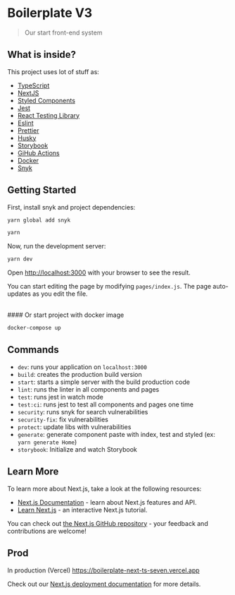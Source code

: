
<Meta title="Guidelines/ReadMe" />

# Boilerplate V3

> Our start front-end system

## What is inside?

This project uses lot of stuff as:

- [TypeScript](https://www.typescriptlang.org/)
- [NextJS](https://nextjs.org/)
- [Styled Components](https://styled-components.com/)
- [Jest](https://jestjs.io/)
- [React Testing Library](https://testing-library.com/docs/react-testing-library/intro)
- [Eslint](https://eslint.org/)
- [Prettier](https://prettier.io/)
- [Husky](https://github.com/typicode/husky)
- [Storybook](https://storybook.js.org)
- [GiHub Actions](https://github.com/features/actions)
- [Docker](https://www.docker.com/)
- [Snyk](https://github.com/snyk/snyk)

## Getting Started

First, install snyk and project dependencies:

```bash
yarn global add snyk
```

```bash
yarn
```

Now, run the development server:

```bash
yarn dev
```

Open [http://localhost:3000](http://localhost:3000) with your browser to see the result.

You can start editing the page by modifying `pages/index.js`. The page auto-updates as you edit the file.

<br />
#### Or start project with docker image

```bash
docker-compose up
```

## Commands

- `dev`: runs your application on `localhost:3000`
- `build`: creates the production build version
- `start`: starts a simple server with the build production code
- `lint`: runs the linter in all components and pages
- `test`: runs jest in watch mode
- `test:ci`: runs jest to test all components and pages one time
- `security`: runs snyk for search vulnerabilities
- `security-fix`: fix vulnerabilities
- `protect`: update libs with vulnerabilities
- `generate`: generate component paste with index, test and styled (ex: `yarn generate Home`)
- `storybook`: Initialize and watch Storybook

## Learn More

To learn more about Next.js, take a look at the following resources:

- [Next.js Documentation](https://nextjs.org/docs) - learn about Next.js features and API.
- [Learn Next.js](https://nextjs.org/learn) - an interactive Next.js tutorial.

You can check out [the Next.js GitHub repository](https://github.com/vercel/next.js/) - your feedback and contributions are welcome!

## Prod

In production (Vercel) https://boilerplate-next-ts-seven.vercel.app

Check out our [Next.js deployment documentation](https://nextjs.org/docs/deployment) for more details.
